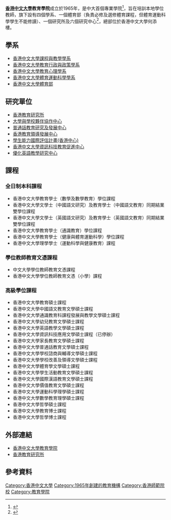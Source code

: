 {{refimprove|time=2015-05-21T05:44:44+00:00}}
{{University
|name            =香港中文大學教育學院
|native_name     =Faculty of Education, <br>The Chinese University of Hong Kong
|latin_name      =
|image           = 
|motto           =
|established     = 1965年
|type            =
|endowment       =
|faculty         =
|校长            = [[段崇智|段崇智]]教授
|院長            = [[范息濤|范息濤]][[教授|教授]]
|students        =
|undergrad       = 
|postgrad        = 
|doctoral        =
|city            =
|state           = [[香港|香港]]
|country         = [[中國|中國]]
|campus          = 郊區
|mascot          =
|religion        =
|affiliations    =[[香港中文大學|香港中文大學]]
|footnotes       =
|website         =http://www.fed.cuhk.edu.hk/
|address         = [[沙田區|沙田區]]
|telephone       =+852 3943 6937
|coor            =
|logo            = 
}}

'''[[香港中文大學|香港中文大學]]教育學院'''成立於1965年，是中大首個專業學院<ref>{{Cite web |url=http://www.fed.cuhk.edu.hk/tchi/about/history.html |title=《簡史》，香港中文大學教育學院官網 |accessdate=2015-05-21 |archive-date=2015-05-21 |archive-url=https://web.archive.org/web/20150521201222/http://www.fed.cuhk.edu.hk/tchi/about/history.html |dead-url=no }}</ref>，旨在培訓本地學位教師，旗下設有四個學系、一個體育部（負責必修及選修體育課程，但體育運動科學學生不能修讀）、一個研究所及六個研究中心<ref>{{Cite web |url=http://www.fed.cuhk.edu.hk/tchi/research/researchcentre.html |title=《研究中心》，香港中文大學教育學院官網 |accessdate=2015-05-21 |archive-date=2015-04-13 |archive-url=https://web.archive.org/web/20150413231622/http://www.fed.cuhk.edu.hk/tchi/research/researchcentre.html |dead-url=no }}</ref>，總部位於香港中文大學何添樓。

==學系==
*[[香港中文大學課程與教學學系|香港中文大學課程與教學學系]]
*[[香港中文大學教育行政與政策學系|香港中文大學教育行政與政策學系]]
*[[香港中文大學教育心理學系|香港中文大學教育心理學系]]
*[[香港中文大學體育運動科學學系|香港中文大學體育運動科學學系]]
*[[香港中文大學體育部|香港中文大學體育部]]

==研究單位==
*[[香港教育研究所|香港教育研究所]]
*[[大學與學校夥伴協作中心|大學與學校夥伴協作中心]]
*[[普通話教育研究及發展中心|普通話教育研究及發展中心]]
*[[香港教育領導發展中心|香港教育領導發展中心]]
*[[學生能力國際評估計畫(香港中心)|學生能力國際評估計畫(香港中心)]]
*[[香港中文大學資訊科技教育促進中心|香港中文大學資訊科技教育促進中心]]
*[[優化英語教學研究中心|優化英語教學研究中心]]

==課程==
===全日制本科課程===
*香港中文大學教育學士（數學及數學教育）學位課程
*香港中文大學文學士（中國語文研究）及教育學士（中國語文教育）同期結業雙學位課程
*香港中文大學文學士（英國語文研究）及教育學士（英國語文教育）同期結業雙學位課程
*香港中文大學教育學士（通識教育）學位課程
*香港中文大學教育學士（健康與體育運動科學）學位課程
*香港中文大學理學學士（運動科學與健康教育）課程

===學位教師教育文憑課程===
*中文大學學位教師教育文憑課程
*香港中文大學學位教師教育文憑（小學）課程

===高級學位課程===
*香港中文大學教育碩士課程
*香港中文大學中國語文教育文學碩士課程
*香港中文大學通識教育科課程發展與教學文學碩士課程
*香港中文大學幼兒教育文學碩士課程
*香港中文大學英語教學文學碩士課程
*香港中文大學資訊科技應用文學碩士課程（已停辦）
*香港中文大學家長教育文學碩士課程
*香港中文大學普通話教育文學碩士課程
*香港中文大學學校諮商與輔導文學碩士課程
*香港中文大學學校改善及領導文學碩士課程
*香港中文大學體育學文學碩士課程
*香港中文大學學生活動教育文學碩士課程
*香港中文大學國際漢語教育文學碩士課程
*香港中文大學價值教育文學碩士課程
*香港中文大學運動科學理學碩士課程
*香港中文大學數學教育理學碩士課程
*香港中文大學哲學碩士課程
*香港中文大學教育博士課程
*香港中文大學哲學博士課程

==外部連結==
*[http://www.fed.cuhk.edu.hk/ 香港中文大學教育學院] {{Wayback|url=http://www.fed.cuhk.edu.hk/ |date=20150601050424 }}
*[http://www.fed.cuhk.edu.hk/~hkier 香港教育研究所] {{Wayback|url=http://www.fed.cuhk.edu.hk/~hkier |date=20150516012206 }}

==參考資料==
<references></references>

{{香港中文大學}}
[[Category:香港中文大學|Category:香港中文大學]]
[[Category:1965年創建的教育機構|Category:1965年創建的教育機構]]
[[Category:香港師範院校|Category:香港師範院校]]
[[Category:教育學院|Category:教育學院]]